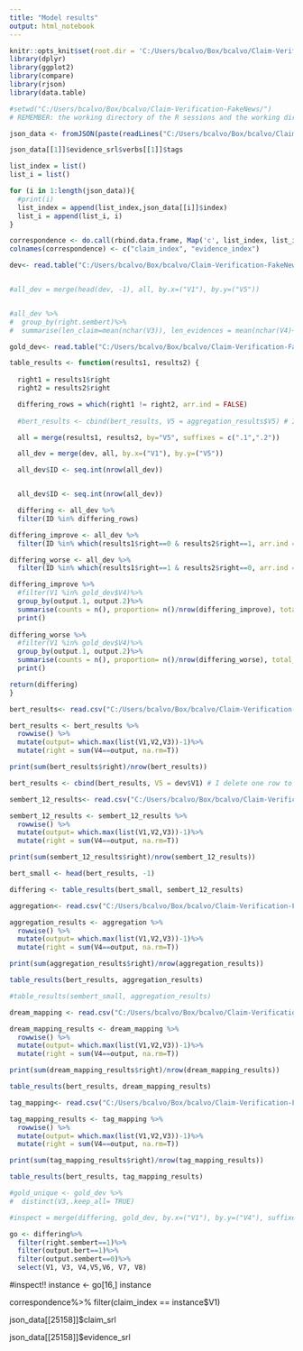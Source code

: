 ```yaml
---
title: "Model results"
output: html_notebook
---
```



```r
knitr::opts_knit$set(root.dir = 'C:/Users/bcalvo/Box/bcalvo/Claim-Verification-FakeNews/')
library(dplyr)
library(ggplot2)
library(compare)
library(rjson)
library(data.table)

#setwd("C:/Users/bcalvo/Box/bcalvo/Claim-Verification-FakeNews/")
# REMEMBER: the working directory of the R sessions and the working directory of the notebook are different things!!!!

```


```r
json_data <- fromJSON(paste(readLines("C:/Users/bcalvo/Box/bcalvo/Claim-Verification-FakeNews/data/gear/dev_srl_all.json"), collapse=""))

json_data[[1]]$evidence_srl$verbs[[1]]$tags

list_index = list()
list_i = list()

for (i in 1:length(json_data)){
  #print(i)
  list_index = append(list_index,json_data[[i]]$index)
  list_i = append(list_i, i)
} 

correspondence <- do.call(rbind.data.frame, Map('c', list_index, list_i))
colnames(correspondence) <- c("claim_index", "evidence_index")
```


```r
dev<- read.table("C:/Users/bcalvo/Box/bcalvo/Claim-Verification-FakeNews/data/gear/dev_data_new.tsv", sep="\t", header=FALSE, comment.char="#", na.strings=".", stringsAsFactors=FALSE, quote="", fill=TRUE)


#all_dev = merge(head(dev, -1), all, by.x=("V1"), by.y=("V5"))


#all_dev %>%
#  group_by(right.sembert)%>%
#  summarise(len_claim=mean(nchar(V3)), len_evidences = mean(nchar(V4)+nchar(V5)+nchar(V6)+nchar(V7)+nchar(V8)))

```


```r
gold_dev<- read.table("C:/Users/bcalvo/Box/bcalvo/Claim-Verification-FakeNews/data/gear/gold_evidence_dev.tsv", sep="\t", header=FALSE, comment.char="#", na.strings=".", stringsAsFactors=FALSE, quote="", fill=TRUE)
```


```r
table_results <- function(results1, results2) {
  
  right1 = results1$right
  right2 = results2$right

  differing_rows = which(right1 != right2, arr.ind = FALSE)
  
  #bert_results <- cbind(bert_results, V5 = aggregation_results$V5) # I delete one row to match

  all = merge(results1, results2, by="V5", suffixes = c(".1",".2"))

  all_dev = merge(dev, all, by.x=("V1"), by.y=("V5"))

  all_dev$ID <- seq.int(nrow(all_dev))


  all_dev$ID <- seq.int(nrow(all_dev))

  differing <- all_dev %>%
  filter(ID %in% differing_rows)

differing_improve <- all_dev %>%
  filter(ID %in% which(results1$right==0 & results2$right==1, arr.ind = FALSE))

differing_worse <- all_dev %>%
  filter(ID %in% which(results1$right==1 & results2$right==0, arr.ind = FALSE))

differing_improve %>%
  #filter(V1 %in% gold_dev$V4)%>%
  group_by(output.1, output.2)%>%
  summarise(counts = n(), proportion= n()/nrow(differing_improve), total_differing = nrow(differing_improve))%>%
  print()
  
differing_worse %>%
  #filter(V1 %in% gold_dev$V4)%>%
  group_by(output.1, output.2)%>%
  summarise(counts = n(), proportion= n()/nrow(differing_worse), total_differing = nrow(differing_worse))%>%
  print()

return(differing)
}

```

```r
bert_results<- read.csv("C:/Users/bcalvo/Box/bcalvo/Claim-Verification-FakeNews/experiment-5/outputs/bert_base/N_dev_results.tsv", header = FALSE, sep='\t')

bert_results <- bert_results %>%
  rowwise() %>%
  mutate(output= which.max(list(V1,V2,V3))-1)%>%
  mutate(right = sum(V4==output, na.rm=T))

print(sum(bert_results$right)/nrow(bert_results))

bert_results <- cbind(bert_results, V5 = dev$V1) # I delete one row to match

```

```r
sembert_12_results<- read.csv("C:/Users/bcalvo/Box/bcalvo/Claim-Verification-FakeNews/experiment-5/outputs/sembert_12/dev-results.tsv", header = FALSE, sep='\t')

sembert_12_results <- sembert_12_results %>%
  rowwise() %>%
  mutate(output= which.max(list(V1,V2,V3))-1)%>%
  mutate(right = sum(V4==output, na.rm=T))

print(sum(sembert_12_results$right)/nrow(sembert_12_results))

```

```r

bert_small <- head(bert_results, -1)

differing <- table_results(bert_small, sembert_12_results)

```


```r
aggregation<- read.csv("C:/Users/bcalvo/Box/bcalvo/Claim-Verification-FakeNews/experiment-5/outputs/aggregation/dev-results.tsv", header = FALSE, sep='\t')

aggregation_results <- aggregation %>%
  rowwise() %>%
  mutate(output= which.max(list(V1,V2,V3))-1)%>%
  mutate(right = sum(V4==output, na.rm=T))

print(sum(aggregation_results$right)/nrow(aggregation_results))

```

```r

table_results(bert_results, aggregation_results)

#table_results(sembert_small, aggregation_results)

```


```r
dream_mapping <- read.csv("C:/Users/bcalvo/Box/bcalvo/Claim-Verification-FakeNews/experiment-5/outputs/mapping/dream-dev-results.tsv", header = FALSE, sep='\t')

dream_mapping_results <- dream_mapping %>%
  rowwise() %>%
  mutate(output= which.max(list(V1,V2,V3))-1)%>%
  mutate(right = sum(V4==output, na.rm=T))

print(sum(dream_mapping_results$right)/nrow(dream_mapping_results))

```

```r

table_results(bert_results, dream_mapping_results)


```


```r
tag_mapping<- read.csv("C:/Users/bcalvo/Box/bcalvo/Claim-Verification-FakeNews/experiment-5/outputs/mapping/tags1-dev-results.tsv", header = FALSE, sep='\t')

tag_mapping_results <- tag_mapping %>%
  rowwise() %>%
  mutate(output= which.max(list(V1,V2,V3))-1)%>%
  mutate(right = sum(V4==output, na.rm=T))

print(sum(tag_mapping_results$right)/nrow(tag_mapping_results))

```

```r

table_results(bert_results, tag_mapping_results)


```

```r
#gold_unique <- gold_dev %>%
#  distinct(V3,.keep_all= TRUE)

#inspect = merge(differing, gold_dev, by.x=("V1"), by.y=("V4"), suffixes = c(".retrieved",".gold"))

go <- differing%>%
  filter(right.sembert==1)%>%
  filter(output.bert==1)%>%
  filter(output.sembert==0)%>%
  select(V1, V3, V4,V5,V6, V7, V8)

```


#inspect!!
instance <- go[16,]
instance

correspondence%>%
  filter(claim_index == instance$V1)

json_data[[25158]]$claim_srl

json_data[[25158]]$evidence_srl
